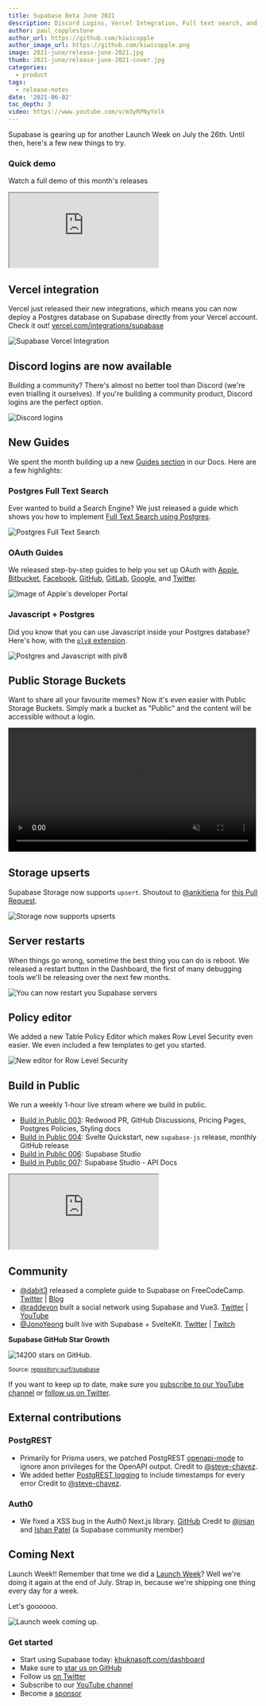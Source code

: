 ```yaml
---
title: Supabase Beta June 2021
description: Discord Logins, Vercel Integration, Full text search, and OAuth guides.
author: paul_copplestone
author_url: https://github.com/kiwicopple
author_image_url: https://github.com/kiwicopple.png
image: 2021-june/release-june-2021.jpg
thumb: 2021-june/release-june-2021-cover.jpg
categories:
  - product
tags:
  - release-notes
date: '2021-06-02'
toc_depth: 3
video: https://www.youtube.com/v/m3yRPNyYolk
---
```


Supabase is gearing up for another Launch Week on July the 26th. Until then, here's a few new things to try.

### Quick demo

Watch a full demo of this month's releases

<div className="video-container">
  <iframe
    className="video-with-border w-full"
    src="https://www.youtube-nocookie.com/embed/m3yRPNyYolk"
    frameBorder="1"
    allow="accelerometer; autoplay; clipboard-write; encrypted-media; gyroscope; picture-in-picture"
    allowFullScreen
  ></iframe>
</div>

## Vercel integration

Vercel just released their new integrations, which means you can now deploy a Postgres database on Supabase directly from your Vercel account.
Check it out! [vercel.com/integrations/supabase](https://vercel.com/integrations/supabase)

![Supabase Vercel Integration](/images/blog/2021-june/supabase-vercel.png)

## Discord logins are now available

Building a community? There's almost no better tool than Discord (we're even trialling it ourselves).
If you're building a community product, Discord logins are the perfect option.

![Discord logins](/images/blog/2021-june/supabase-discord.png)

## New Guides

We spent the month building up a new [Guides section](/docs/guides) in our Docs. Here are a few highlights:

### Postgres Full Text Search

Ever wanted to build a Search Engine? We just released a guide which shows you how to implement
[Full Text Search using Postgres](/docs/guides/database/full-text-search).

![Postgres Full Text Search](/images/blog/2021-june/postgres-fts.png)

### OAuth Guides

We released step-by-step guides to help you set up OAuth with
[Apple](/docs/guides/auth/social-login/auth-apple),
[Bitbucket](/docs/guides/auth/social-login/auth-bitbucket),
[Facebook](/docs/guides/auth/social-login/auth-facebook),
[GitHub](/docs/guides/auth/social-login/auth-github),
[GitLab](/docs/guides/auth/social-login/auth-gitlab),
[Google](/docs/guides/auth/social-login/auth-google), and
[Twitter](/docs/guides/auth/social-login/auth-twitter).

![Image of Apple's developer Portal](/images/blog/2021-june/apple-developer-portal.png)

### Javascript + Postgres

Did you know that you can use Javascript inside your Postgres database? Here's how, with the
[`plv8` extension](/docs/guides/database/extensions/plv8).

![Postgres and Javascript with plv8](/images/blog/2021-june/supabase-plv8.png)

## Public Storage Buckets

Want to share all your favourite memes? Now it's even easier with Public Storage Buckets. Simply mark a bucket as
"Public" and the content will be accessible without a login.

<video width="99%" autoPlay muted playsInline controls={true}>
  <source src="/images/blog/2021-june/public-buckets.mp4" type="video/mp4" />
</video>

## Storage upserts

Supabase Storage now supports `upsert`. Shoutout to [@ankitjena](https://github.com/ankitjena) for
[this Pull Request](https://github.com/supabase/storage-api/pull/32).

![Storage now supports upserts](/images/blog/2021-june/supabase-storage-upsert.png)

## Server restarts

When things go wrong, sometime the best thing you can do is reboot. We released a restart button in the Dashboard,
the first of many debugging tools we'll be releasing over the next few months.

![You can now restart you Supabase servers](/images/blog/2021-june/server-restarts.png)

## Policy editor

We added a new Table Policy Editor which makes Row Level Security even easier. We even included a few templates to get you started.

![New editor for Row Level Security](/images/blog/2021-june/policy-editor.png)

## Build in Public

We run a weekly 1-hour live stream where we build in public.

- [Build in Public 003](https://youtu.be/a2r-GGILQiA): Redwood PR, GitHub Discussions, Pricing Pages, Postgres Policies, Styling docs
- [Build in Public 004](https://youtu.be/7yhFmKmplDg): Svelte Quickstart, new `supabase-js` release, monthly GitHub release
- [Build in Public 006](https://youtu.be/LHYrqBb4q9I): Supabase Studio
- [Build in Public 007](https://youtu.be/R4gJhX_JFTo): Supabase Studio - API Docs

<div className="video-container">
  <iframe
    className="video-with-border w-full"
    src="https://www.youtube-nocookie.com/embed/LHYrqBb4q9I"
    frameBorder="1"
    allow="accelerometer; autoplay; clipboard-write; encrypted-media; gyroscope; picture-in-picture"
    allowFullScreen
  ></iframe>
</div>

## Community

- [@dabit3](https://twitter.com/dabit3) released a complete guide to Supabase on FreeCodeCamp. [Twitter](https://twitter.com/freeCodeCamp/status/1404469119525732357) | [Blog](https://www.freecodecamp.org/news/the-complete-guide-to-full-stack-development-with-supabas/)
- [@raddevon](https://twitter.com/raddevon) built a social network using Supabase and Vue3. [Twitter](https://twitter.com/raddevon/status/1410401132845801479) | [YouTube](https://www.youtube.com/watch?v=x25a_q0vHUY)
- [@JonoYeong](https://twitter.com/JonoYeong) built live with Supabase + SvelteKit. [Twitter](https://twitter.com/JonoYeong/status/1409960155093946368) | [Twitch](https://www.twitch.tv/videos/1066520882)

**Supabase GitHub Star Growth**

![14200 stars on GitHub.](/images/blog/2021-june/github-june-2021.png)

<small>
  Source: <a href="https://repository.surf/supabase">repository.surf/supabase</a>
</small>

If you want to keep up to date, make sure you [subscribe to our YouTube channel](https://www.youtube.com/c/supabase) or
[follow us on Twitter](https://twitter.com/supabase).

## External contributions

### PostgREST

- Primarily for Prisma users, we patched PostgREST [openapi-mode](https://github.com/PostgREST/postgrest/pull/1881) to ignore anon privileges for the OpenAPI output.
  Credit to [@steve-chavez](https://github.com/steve-chavez/).
- We added better [PostgREST logging](https://github.com/PostgREST/postgrest/pull/1872) to include timestamps for every error
  Credit to [@steve-chavez](https://github.com/steve-chavez/).

### Auth0

- We fixed a XSS bug in the Auth0 Next.js library. [GitHub](https://github.com/auth0/nextjs-auth0/security/advisories/GHSA-954c-jjx6-cxv7)
  Credit to [@inian](https://github.com/inian) and [Ishan Patel](https://github.com/git-ishanpatel) (a Supabase community member)

## Coming Next

Launch Week!! Remember that time we did a [Launch Week](/blog/launch-week)? Well we're doing it again at the end of July.
Strap in, because we're shipping one thing every day for a week.

Let's goooooo.

![Launch week coming up.](/images/blog/supabase-launch-week.png)

### Get started

- Start using Supabase today: [khuknasoft.com/dashboard](https://khuknasoft.com/dashboard/)
- Make sure to [star us on GitHub](https://github.com/khulnasoft/khulnasoft)
- Follow us [on Twitter](https://twitter.com/supabase)
- Subscribe to our [YouTube channel](https://www.youtube.com/c/supabase)
- Become a [sponsor](https://github.com/sponsors/supabase)
